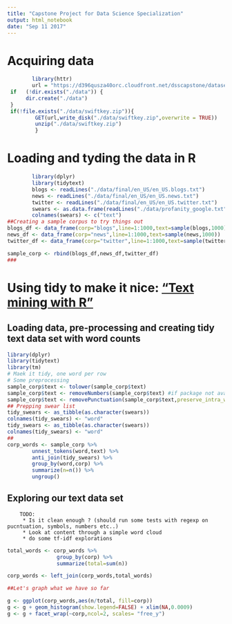 ```yaml
---
title: "Capstone Project for Data Science Specialization"
output: html_notebook
date: "Sep 11 2017"
---
```


# Acquiring data

```r
        library(httr)
        url = "https://d396qusza40orc.cloudfront.net/dsscapstone/dataset/Coursera-SwiftKey.zip"
 if   (!dir.exists("./data")) {
      dir.create("./data")   
 }
 if(!file.exists("./data/swiftkey.zip")){
         GET(url,write_disk("./data/swiftkey.zip",overwrite = TRUE))
         unzip("./data/swiftkey.zip")
         }       
```
# Loading and tyding the data in R

```r
        library(dplyr)
        library(tidytext)
        blogs <- readLines("./data/final/en_US/en_US.blogs.txt")
        news <- readLines("./data/final/en_US/en_US.news.txt")
        twitter <- readLines("./data/final/en_US/en_US.twitter.txt")
        swears <- as.data.frame(readLines("./data/profanity_google.txt"))
        colnames(swears) <- c("text")
##Creating a sample corpus to try things out
blogs_df <- data_frame(corp="blogs",line=1:1000,text=sample(blogs,1000))
news_df <- data_frame(corp="news",line=1:1000,text=sample(news,1000))
twitter_df <- data_frame(corp="twitter",line=1:1000,text=sample(twitter,1000))

sample_corp <- rbind(blogs_df,news_df,twitter_df)
###

```
# Using tidy to make it nice: ["Text mining with R"](http://tidytextmining.com)
## Loading data, pre-processing and creating tidy text data set with word counts
```r
library(dplyr)
library(tidytext)
library(tm)
# Maek it tidy, one word per row
# Some preprocessing
sample_corp$text <- tolower(sample_corp$text)
sample_corp$text <- removeNumbers(sample_corp$text) #if package not available, could use a regexp
sample_corp$text <- removePunctuation(sample_corp$text,preserve_intra_word_dashes = TRUE)
## Prepping swear list
tidy_swears <- as_tibble(as.character(swears))
colnames(tidy_swears) <- "word"
tidy_swears <- as_tibble(as.character(swears))
colnames(tidy_swears) <- "word"
##
corp_words <- sample_corp %>%
        unnest_tokens(word,text) %>%
        anti_join(tidy_swears) %>%
        group_by(word,corp) %>%
        summarize(n=n()) %>%
        ungroup()
```
## Exploring our text data set
        TODO:  
         * Is it clean enough ? (should run some tests with regexp on pucntuation, symbols, numbers etc..)
         * Look at content through a simple word cloud
         * do some tf-idf explorations
```r
total_words <- corp_words %>%
                group_by(corp) %>%
                summarize(total=sum(n))

corp_words <- left_join(corp_words,total_words)

##Let's graph what we have so far

g <- ggplot(corp_words,aes(n/total, fill=corp))
g <- g + geom_histogram(show.legend=FALSE) + xlim(NA,0.0009)
g <- g + facet_wrap(~corp,ncol=2, scales= "free_y")

```

